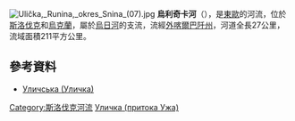 [[File:Ulička,_Runina,_okres_Snina_(07).jpg|thumb]]
'''烏利奇卡河'''（{{lang-sk|Ulička}}），是[[東歐|東歐]]的河流，位於[[斯洛伐克|斯洛伐克]]和[[烏克蘭|烏克蘭]]，屬於[[烏日河_(拉博雷茨河支流)|烏日河]]的支流，流經[[外喀爾巴阡州|外喀爾巴阡州]]，河道全長27公里，流域面積211平方公里。

==參考資料==
* [https://web.archive.org/web/20131005022808/http://do.gendocs.ru/docs/index-29520.html?page=29 Уличська (Уличка)]

[[Category:斯洛伐克河流|Category:斯洛伐克河流]]
[[Category:外喀爾巴阡州河流|Уличка (притока Ужа)]]


{{Slovakia-geo-stub}}
{{Ukraine-river-stub}}